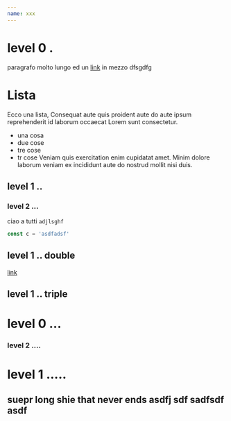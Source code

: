 ```yaml
---
name: xxx
---
```



# level 0 .

paragrafo molto lungo ed un [link]() in mezzo dfsgdfg

# Lista

Ecco una lista, Consequat aute quis proident aute do aute ipsum reprehenderit id laborum occaecat Lorem sunt consectetur.

-   una cosa
-   due cose
-   tre cose
-   tr cose Veniam quis exercitation enim cupidatat amet. Minim dolore laborum veniam ex incididunt aute do nostrud mollit nisi duis.

## level 1 ..

### level 2 ...

ciao a tutti `adjlsghf`

```js
const c = 'asdfadsf'
```

## level 1 .. double

[link]()

## level 1 .. triple

# level 0 ...

### level 2 ....

# level 1 .....

## suepr long shie that never ends asdfj sdf sadfsdf asdf
